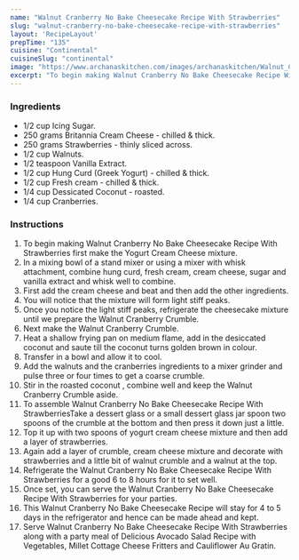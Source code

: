 ---
name: "Walnut Cranberry No Bake Cheesecake Recipe With Strawberries"
slug: "walnut-cranberry-no-bake-cheesecake-recipe-with-strawberries"
layout: 'RecipeLayout'
prepTime: "135"
cuisine: "Continental"
cuisineSlug: "continental"
image: "https://www.archanaskitchen.com/images/archanaskitchen/Walnut_Cranberry_Yogurt_cheesecake_With_Strawberry_4_1_1600.jpg"
excerpt: "To begin making Walnut Cranberry No Bake Cheesecake Recipe With Strawberries first make the Yogurt Cream Cheese mixture"
---

### Ingredients

- 1/2 cup Icing Sugar.
- 250 grams Britannia Cream Cheese - chilled & thick.
- 250 grams Strawberries - thinly sliced across.
- 1/2 cup Walnuts.
- 1/2 teaspoon Vanilla Extract.
- 1/2 cup Hung Curd (Greek Yogurt) - chilled & thick.
- 1/2 cup Fresh cream - chilled & thick.
- 1/4 cup Dessicated Coconut - roasted.
- 1/4 cup Cranberries.

### Instructions

1. To begin making Walnut Cranberry No Bake Cheesecake Recipe With Strawberries first make the Yogurt Cream Cheese mixture.
1. In a mixing bowl of a stand mixer or using a mixer with whisk attachment, combine hung curd, fresh cream, cream cheese, sugar and vanilla extract and whisk well to combine.
1. First add the cream cheese and beat and then add the other ingredients.
1. You will notice that the mixture will form light stiff peaks.
1. Once you notice the light stiff peaks, refrigerate the cheesecake mixture until we prepare the Walnut Cranberry Crumble.
1. Next make the Walnut Cranberry Crumble.
1. Heat a shallow frying pan on medium flame, add in the desiccated coconut and saute till the coconut turns golden brown in colour.
1. Transfer in a bowl and allow it to cool.
1. Add the walnuts and the cranberries ingredients to a mixer grinder and pulse three or four times to get a coarse crumble.
1. Stir in the roasted coconut , combine well and keep the Walnut Cranberry Crumble aside.
1. To assemble Walnut Cranberry No Bake Cheesecake Recipe With StrawberriesTake a dessert glass or a small dessert glass jar spoon two spoons of the crumble at the bottom and then press it down just a little.
1. Top it up with two spoons of yogurt cream cheese mixture and then add a layer of strawberries.
1. Again add a layer of crumble, cream cheese mixture and decorate with strawberries and a little bit of walnut crumble and a walnut at the top.
1. Refrigerate the Walnut Cranberry No Bake Cheesecake Recipe With Strawberries for a good 6 to 8 hours for it to set well.
1. Once set, you can serve the Walnut Cranberry No Bake Cheesecake Recipe With Strawberries for your parties.
1. This Walnut Cranberry No Bake Cheesecake Recipe will stay for 4 to 5 days in the refrigerator and hence can be made ahead and kept.
1. Serve Walnut Cranberry No Bake Cheesecake Recipe With Strawberries along with a party meal of Delicious Avocado Salad Recipe with Vegetables,  Millet Cottage Cheese Fritters and Cauliflower Au Gratin.
